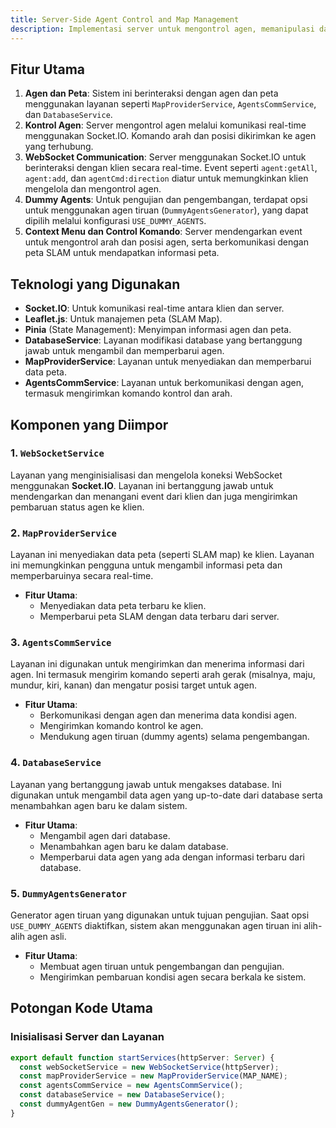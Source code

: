 ```yaml
---
title: Server-Side Agent Control and Map Management
description: Implementasi server untuk mengontrol agen, memanipulasi data peta, dan mengelola agen menggunakan Socket.IO, Database, dan layanan internal lainnya.
---
```


## Fitur Utama
1. **Agen dan Peta**: Sistem ini berinteraksi dengan agen dan peta menggunakan layanan seperti `MapProviderService`, `AgentsCommService`, dan `DatabaseService`.
2. **Kontrol Agen**: Server mengontrol agen melalui komunikasi real-time menggunakan Socket.IO. Komando arah dan posisi dikirimkan ke agen yang terhubung.
3. **WebSocket Communication**: Server menggunakan Socket.IO untuk berinteraksi dengan klien secara real-time. Event seperti `agent:getAll`, `agent:add`, dan `agentCmd:direction` diatur untuk memungkinkan klien mengelola dan mengontrol agen.
4. **Dummy Agents**: Untuk pengujian dan pengembangan, terdapat opsi untuk menggunakan agen tiruan (`DummyAgentsGenerator`), yang dapat dipilih melalui konfigurasi `USE_DUMMY_AGENTS`.
5. **Context Menu dan Control Komando**: Server mendengarkan event untuk mengontrol arah dan posisi agen, serta berkomunikasi dengan peta SLAM untuk mendapatkan informasi peta.

## Teknologi yang Digunakan
- **Socket.IO**: Untuk komunikasi real-time antara klien dan server.
- **Leaflet.js**: Untuk manajemen peta (SLAM Map).
- **Pinia** (State Management): Menyimpan informasi agen dan peta.
- **DatabaseService**: Layanan modifikasi database yang bertanggung jawab untuk mengambil dan memperbarui agen.
- **MapProviderService**: Layanan untuk menyediakan dan memperbarui data peta.
- **AgentsCommService**: Layanan untuk berkomunikasi dengan agen, termasuk mengirimkan komando kontrol dan arah.

## Komponen yang Diimpor

### 1. **`WebSocketService`**
Layanan yang menginisialisasi dan mengelola koneksi WebSocket menggunakan **Socket.IO**. Layanan ini bertanggung jawab untuk mendengarkan dan menangani event dari klien dan juga mengirimkan pembaruan status agen ke klien.

### 2. **`MapProviderService`**
Layanan ini menyediakan data peta (seperti SLAM map) ke klien. Layanan ini memungkinkan pengguna untuk mengambil informasi peta dan memperbaruinya secara real-time.

- **Fitur Utama**:
  - Menyediakan data peta terbaru ke klien.
  - Memperbarui peta SLAM dengan data terbaru dari server.

### 3. **`AgentsCommService`**
Layanan ini digunakan untuk mengirimkan dan menerima informasi dari agen. Ini termasuk mengirim komando seperti arah gerak (misalnya, maju, mundur, kiri, kanan) dan mengatur posisi target untuk agen.

- **Fitur Utama**:
  - Berkomunikasi dengan agen dan menerima data kondisi agen.
  - Mengirimkan komando kontrol ke agen.
  - Mendukung agen tiruan (dummy agents) selama pengembangan.

### 4. **`DatabaseService`**
Layanan yang bertanggung jawab untuk mengakses database. Ini digunakan untuk mengambil data agen yang up-to-date dari database serta menambahkan agen baru ke dalam sistem.

- **Fitur Utama**:
  - Mengambil agen dari database.
  - Menambahkan agen baru ke dalam database.
  - Memperbarui data agen yang ada dengan informasi terbaru dari database.

### 5. **`DummyAgentsGenerator`**
Generator agen tiruan yang digunakan untuk tujuan pengujian. Saat opsi `USE_DUMMY_AGENTS` diaktifkan, sistem akan menggunakan agen tiruan ini alih-alih agen asli.

- **Fitur Utama**:
  - Membuat agen tiruan untuk pengembangan dan pengujian.
  - Mengirimkan pembaruan kondisi agen secara berkala ke sistem.

## Potongan Kode Utama

### Inisialisasi Server dan Layanan

```typescript
export default function startServices(httpServer: Server) {
  const webSocketService = new WebSocketService(httpServer);
  const mapProviderService = new MapProviderService(MAP_NAME);
  const agentsCommService = new AgentsCommService();
  const databaseService = new DatabaseService(); 
  const dummyAgentGen = new DummyAgentsGenerator();
}
